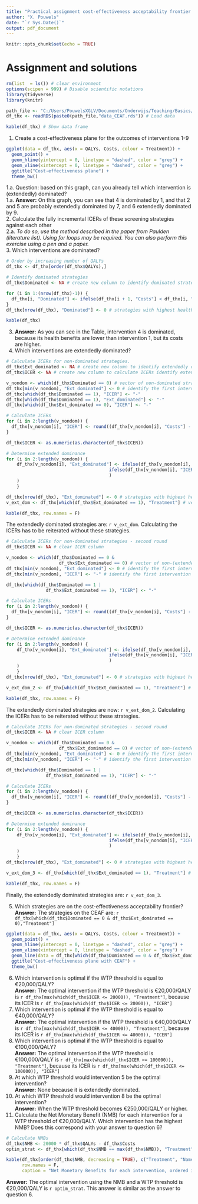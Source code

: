 ```yaml
---
title: "Practical assignment cost-effectiveness acceptability frontier - Solution"
author: "X. Pouwels"
date: "`r Sys.Date()`"
output: pdf_document
---
```


```r
knitr::opts_chunk$set(echo = TRUE)
```
# Assignment and solutions  
```r
rm(list  = ls()) # clear environment
options(scipen = 999) # Disable scientific notations
library(tidyverse)
library(knitr)

path_file <- "C:/Users/PouwelsXGLV/Documents/Onderwijs/Teaching/Basics/"
df_thx <- readRDS(paste0(path_file,"data_CEAF.rds")) # Load data

kable(df_thx) # Show data frame
```
1. Create a cost-effectiveness plane for the outcomes of interventions 1-9  
```r
ggplot(data = df_thx, aes(x = QALYs, Costs, colour = Treatment)) +
  geom_point() + 
  geom_hline(yintercept = 0, linetype = "dashed", color = "grey") +
  geom_vline(xintercept = 0, linetype = "dashed", color = "grey") +
  ggtitle("Cost-effectiveness plane") +
  theme_bw()
```

1.a. Question: based on this graph, can you already tell which intervention is (extendedly) dominated?  
1.a. **Answer:** On this graph, you can see that 4 is dominated by 1, and that 2 and 5 are probably extendedly dominated by 7, and 6 extendedly dominated by 9.  
2. Calculate the fully incremental ICERs of these screening strategies against each other  
2.a. *To do so, use the method described in the paper from Paulden (literature list). Using for loops may be required. You can also perform this exercise using a pen and a paper.*  
3. Which interventions are dominated?   

```r
# Order by increasing number of QALYs
df_thx <- df_thx[order(df_thx$QALYs),]

# Identify dominated strategies
df_thx$Dominated <- NA # create new column to identify dominated strategies

for (i in 1:(nrow(df_thx)-1)) {
  df_thx[i, "Dominated"] <- ifelse(df_thx[i + 1, "Costs"] < df_thx[i, "Costs"], 1, 0)
}
df_thx[nrow(df_thx), "Dominated"] <- 0 # strategies with highest health benefits cannot be dominated

kable(df_thx)
```
3. **Answer:** As you can see in the Table, intervention 4 is dominated, because its health benefits are lower than intervention 1, but its costs are higher.  
4. Which interventions are extendedly dominated?
```r
# Calculate ICERs for non-dominated strategies.
df_thx$Ext_dominated <- NA # create new column to identify extendedly dominated strategies
df_thx$ICER <- NA # create new column to calculate ICERs identify extendedly dominated strategies

v_nondom <- which(df_thx$Dominated == 0) # vector of non-dominated strategies
df_thx[min(v_nondom), "Ext_dominated"] <- 0 # identify the first intervention in the comparison
df_thx[which(df_thx$Dominated == 1), "ICER"] <- "-"
df_thx[which(df_thx$Dominated == 1), "Ext_dominated"] <- "-"
df_thx[which(df_thx$Ext_dominated == 0), "ICER"] <- "-"

# Calculate ICERs
for (i in 2:length(v_nondom)) {
  df_thx[v_nondom[i], "ICER"] <- round((df_thx[v_nondom[i], "Costs"] -  df_thx[v_nondom[i-1], "Costs"]) / (df_thx[v_nondom[i], "QALYs"] -  df_thx[v_nondom[i-1], "QALYs"]),0)
}

df_thx$ICER <- as.numeric(as.character(df_thx$ICER))

# Determine extended dominance
for (i in 2:length(v_nondom)) {
    df_thx[v_nondom[i], "Ext_dominated"] <- ifelse(df_thx[v_nondom[i], "ICER"] == "-", 0,
                                       ifelse(df_thx[v_nondom[i], "ICER"] > df_thx[v_nondom[i + 1], "ICER"], 1, 0
                                       )
    )
    }

df_thx[nrow(df_thx), "Ext_dominated"] <- 0 # strategies with highest health benefits cannot be extendedly dominated
v_ext_dom <- df_thx[which(df_thx$Ext_dominated == 1), "Treatment"] # vector of extendedly dominated strategies

kable(df_thx, row.names = F)
```
The extendedly dominated strategies are: `r v_ext_dom`. Calculating the ICERs has to be reiterated without these strategies.

```r
# Calculate ICERs for non-dominated strategies - second round
df_thx$ICER <- NA # clear ICER column

v_nondom <- which(df_thx$Dominated == 0 &
                    df_thx$Ext_dominated == 0) # vector of non-(extendedly) dominated strategies
df_thx[min(v_nondom), "Ext_dominated"] <- 0 # identify the first intervention in the comparison
df_thx[min(v_nondom), "ICER"] <- "-" # identify the first intervention in the comparison

df_thx[which(df_thx$Dominated == 1 | 
               df_thx$Ext_dominated == 1), "ICER"] <- "-"

# Calculate ICERs
for (i in 2:length(v_nondom)) {
  df_thx[v_nondom[i], "ICER"] <- round((df_thx[v_nondom[i], "Costs"] -  df_thx[v_nondom[i-1], "Costs"]) / (df_thx[v_nondom[i], "QALYs"] -  df_thx[v_nondom[i-1], "QALYs"]),0)
}

df_thx$ICER <- as.numeric(as.character(df_thx$ICER))

# Determine extended dominance
for (i in 2:length(v_nondom)) {
    df_thx[v_nondom[i], "Ext_dominated"] <- ifelse(df_thx[v_nondom[i], "ICER"] == "-", 0,
                                       ifelse(df_thx[v_nondom[i], "ICER"] > df_thx[v_nondom[i+1], "ICER"], 1, 0
                                       )
    )
    }
df_thx[nrow(df_thx), "Ext_dominated"] <- 0 # strategies with highest health benefits cannot be extendedly dominated

v_ext_dom_2 <- df_thx[which(df_thx$Ext_dominated == 1), "Treatment"] # vector of extendedly dominated strategies

kable(df_thx, row.names = F)
```
The extendedly dominated strategies are now: `r v_ext_dom_2`. Calculating the ICERs has to be reiterated without these strategies.

```r
# Calculate ICERs for non-dominated strategies - second round
df_thx$ICER <- NA # clear ICER column

v_nondom <- which(df_thx$Dominated == 0 &
                    df_thx$Ext_dominated == 0) # vector of non-(extendedly) dominated strategies
df_thx[min(v_nondom), "Ext_dominated"] <- 0 # identify the first intervention in the comparison
df_thx[min(v_nondom), "ICER"] <- "-" # identify the first intervention in the comparison

df_thx[which(df_thx$Dominated == 1 | 
               df_thx$Ext_dominated == 1), "ICER"] <- "-"

# Calculate ICERs
for (i in 2:length(v_nondom)) {
  df_thx[v_nondom[i], "ICER"] <- round((df_thx[v_nondom[i], "Costs"] -  df_thx[v_nondom[i-1], "Costs"]) / (df_thx[v_nondom[i], "QALYs"] -  df_thx[v_nondom[i-1], "QALYs"]),0)
}

df_thx$ICER <- as.numeric(as.character(df_thx$ICER))

# Determine extended dominance
for (i in 2:length(v_nondom)) {
    df_thx[v_nondom[i], "Ext_dominated"] <- ifelse(df_thx[v_nondom[i], "ICER"] == "-", 0,
                                       ifelse(df_thx[v_nondom[i], "ICER"] > df_thx[v_nondom[i+1], "ICER"], 1, 0
                                       )
    )
    }
df_thx[nrow(df_thx), "Ext_dominated"] <- 0 # strategies with highest health benefits cannot be extendedly dominated

v_ext_dom_3 <- df_thx[which(df_thx$Ext_dominated == 1), "Treatment"] # vector of extendedly dominated strategies

kable(df_thx, row.names = F)
```

Finally, the extendedly dominated strategies are: `r v_ext_dom_3`.

5. Which strategies are on the cost-effectiveness acceptability frontier?  
**Answer:** The strategies on the CEAF are: `r df_thx[which(df_thx$Dominated == 0 & df_thx$Ext_dominated == 0),"Treatment"]`

```r
ggplot(data = df_thx, aes(x = QALYs, Costs, colour = Treatment)) +
  geom_point() + 
  geom_hline(yintercept = 0, linetype = "dashed", color = "grey") +
  geom_vline(xintercept = 0, linetype = "dashed", color = "grey") +
  geom_line(data = df_thx[which(df_thx$Dominated == 0 & df_thx$Ext_dominated == 0),], aes(x = QALYs, Costs), colour = "lightblue") +
  ggtitle("Cost-effectiveness plane with CEAF") +
  theme_bw()
```

6. Which intervention is optimal if the WTP threshold is equal to €20,000/QALY?    
**Answer:** The optimal intervention if the WTP threshold is €20,000/QALY is `r df_thx[max(which(df_thx$ICER <= 20000)), "Treatment"]`, because its ICER is `r df_thx[max(which(df_thx$ICER <= 20000)), "ICER"]`    
7. Which intervention is optimal if the WTP threshold is equal to €40,000/QALY?   
**Answer:** The optimal intervention if the WTP threshold is €40,000/QALY is `r df_thx[max(which(df_thx$ICER <= 40000)), "Treatment"]`, because its ICER is `r df_thx[max(which(df_thx$ICER <= 40000)), "ICER"]`    
8. Which intervention is optimal if the WTP threshold is equal to €100,000/QALY?   
**Answer:** The optimal intervention if the WTP threshold is €100,000/QALY is `r df_thx[max(which(df_thx$ICER <= 100000)), "Treatment"]`, because its ICER is `r df_thx[max(which(df_thx$ICER <= 100000)), "ICER"]`    
9. At which WTP threshold would intervention 5 be the optimal intervention?   
**Answer:** None because it is extendedly dominated.    
10. At which WTP threshold would intervention 8 be the optimal intervention?    
**Answer:** When the WTP threshold becomes €250,000/QALY or higher.    
11. Calculate the Net Monetary Benefit (NMB) for each intervention for a WTP threshold of €20,000/QALY. Which intervention has the highest NMB? Does this correspond with your answer to question 6?    
```r
# Calculate NMBs
df_thx$NMB <- 20000 * df_thx$QALYs - df_thx$Costs
optim_strat <- df_thx[which(df_thx$NMB == max(df_thx$NMB)), "Treatment"]

kable(df_thx[order(df_thx$NMB, decreasing = TRUE), c("Treatment", "Name", "Costs", "QALYs", "NMB")],
      row.names = F,
      caption = "Net Monetary Benefits for each intervention, ordered in decreasing order")
```
**Answer:** The optimal intervention using the NMB and a WTP threshold is €20,000/QALY is `r optim_strat`. This answer is similar as the answer to question 6.       
